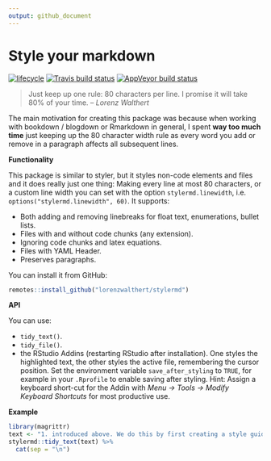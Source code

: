 ```yaml
---
output: github_document
---
```


# Style your markdown

[![lifecycle](https://img.shields.io/badge/lifecycle-experimental-orange.svg)](https://www.tidyverse.org/lifecycle/#experimental)
[![Travis build
status](https://travis-ci.org/lorenzwalthert/stylermd.svg?branch=master)](https://travis-ci.org/lorenzwalthert/stylermd)
[![AppVeyor build
status](https://ci.appveyor.com/api/projects/status/github/lorenzwalthert/stylermd?branch=master&svg=true)](https://ci.appveyor.com/project/lorenzwalthert/stylermd)

> Just keep up one rule: 80 characters per line. I promise it will take 80% of
your time. -- <cite>Lorenz Walthert</cite>

The main motivation for creating this package was because when working with
bookdown / blogdown or Rmarkdown in general, I spent **way too much time** just
keeping up the 80 character width rule as every word you add or remove in a
paragraph affects all subsequent lines.

**Functionality**

This package is similar to styler, but it styles non-code elements and files and
it does really just one thing: Making every line at most 80 characters, or a
custom line width you can set with the option `stylermd.linewidth`, i.e.
`options("stylermd.linewidth", 60)`. It supports:

* Both adding and removing linebreaks for float text, enumerations, bullet
  lists.
* Files with and without code chunks (any extension).
* Ignoring code chunks and latex equations.
* Files with YAML Header.
* Preserves paragraphs.

You can install it from GitHub:

```r
remotes::install_github("lorenzwalthert/stylermd")
``` 

**API**

You can use:

* `tidy_text()`.
* `tidy_file()`.
* the RStudio Addins (restarting RStudio after installation). One styles the
  highlighted text, the other styles the active file, remembering the cursor
  position. Set the environment variable `save_after_styling` to `TRUE`, for
  example in your `.Rprofile` to enable saving after styling. Hint: Assign a
  keyboard short-cut for the Addin with *Menu -> Tools -> Modify Keyboard
  Shortcuts* for most productive use.

**Example**

```r
library(magrittr)
text <- "1. introduced above. We do this by first creating a style guide with the designated wrapper function `create_style_guide()`. It takes transformer"
stylermd::tidy_text(text) %>%
  cat(sep = "\n")
```

